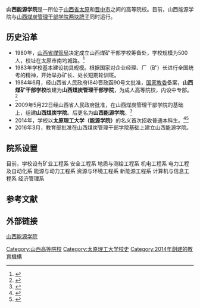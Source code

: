 {{Infobox university
|name        = 山西能源学院
|EnglishName =
|image       =
|caption     =
|motto       =
|established = 2014年
|closed      =
|re-established =
|anniversary =
|type        = 公立
|president   =
|dean        =
|secretary   =
|faculty     =
|staff       =
|students    =
|location    = [[山西省|山西省]][[晋中市|晋中市]][[榆次区|榆次区]] 高校园区大学街63号<ref>{{cite web|title=太原理工大学山西能源学院2014年招生章程|url=http://gaokao.chsi.com.cn/zsgs/zhangcheng/listVerifedZszc--infoId-978446175,method-view,schId-94.dhtml|publisher=中国高等教育学生信息网|accessdate=2014-07-06|archive-date=2014-07-14|archive-url=https://web.archive.org/web/20140714132951/http://gaokao.chsi.com.cn/zsgs/zhangcheng/listVerifedZszc--infoId-978446175,method-view,schId-94.dhtml|dead-url=no}}</ref><br/>[[山西省|山西省]][[太原市|太原市]]许坦西街29号
|campus      =
|area        =
|colors      =
|affiliations=
|zip         =
|telephone   =
|website     =
|logo        =
|footnotes   =
}}

'''山西能源学院'''是一所位于[[山西省|山西省]][[太原|太原]]和[[晋中市|晋中市]]之间的高等院校。目前，山西能源学院与[[山西煤炭管理干部学院|山西煤炭管理干部学院]][[一个机构多块牌子|两块牌子]]同时运行。

== 历史沿革 ==
* 1980年，[[山西省煤管局|山西省煤管局]]决定成立山西煤矿干部学校筹备处，学校规模为500人，校址在太原市南坞城路。<ref>{{cite isbn|7502011331}}</ref>
* 1983年学校基本建设初具规模。根据国家对企业经理、厂（矿）长进行全国统考的精神，开始举办矿长、处长短期轮训班。
* 1984年6月，经山西省人民政府(84)晋政函90号文批准，[[国家教委|国家教委]]备案，'''山西煤矿干部学校'''改建为'''山西煤炭管理干部学院'''，为成人高等院校，内设中专部。<ref>{{cite isbn|7503526505}}</ref>
* 2009年5月22日经山西省人民政府批准，在山西煤炭管理干部学院的基础上，组建'''山西煤炭学院'''。后更名为'''山西能源学院'''。<ref>{{cite web|title=学院简介|url=http://www.sxmtxy.net/xyjj.asp|publisher=山西煤炭管理干部学院|accessdate=2014-07-06|archive-url=https://web.archive.org/web/20140714192908/http://www.sxmtxy.net/xyjj.asp|archive-date=2014-07-14|dead-url=yes}}</ref>
* 2014年，学校以'''太原理工大学（能源学院）'''的名义首次招收普通本科生。<ref name=About>{{cite web|title=山西能源学院（筹）2014年招生专业介绍|url=http://www.sxmtxy.net/zsxxb1404.asp|publisher=山西煤炭管理干部学院|accessdate=2014-07-06|archive-url=https://web.archive.org/web/20140714211936/http://www.sxmtxy.net/zsxxb1404.asp|archive-date=2014-07-14|dead-url=yes}}</ref><ref>{{cite web|title=关于太原理工大学能源学院招生工作的情况说明|url=http://zs.tyut.edu.cn/article_show.aspx?id=1275|publisher=[[太原理工大学|太原理工大学]]招生与就业处|accessdate=2017-09-24|archive-url=https://web.archive.org/web/20170924093901/http://zs.tyut.edu.cn/article_show.aspx?id=1275|archive-date=2017-09-24|dead-url=yes}}</ref>
* 2016年3月，教育部批准在山西煤炭管理干部学院基础上建立山西能源学院。

== 院系设置 ==
目前，学校设有矿业工程系 安全工程系 地质与测绘工程系 机电工程系 电力工程及自动化系 能源与动力工程系 资源与环境工程系 新能源工程系 计算机与信息工程系 经济管理系

== 参考文献 ==
{{reflist}}

== 外部链接 ==
[https://web.archive.org/web/20140705052905/http://www.sxeu.cn// 山西能源学院]

{{山西高等院校}}
[[Category:山西高等院校|Category:山西高等院校]]
[[Category:太原理工大学校史|Category:太原理工大学校史]]
[[Category:2014年創建的教育機構|Category:2014年創建的教育機構]]